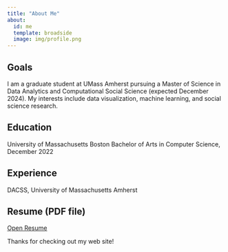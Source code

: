 ```yaml
---
title: "About Me"
about:
  id: me
  template: broadside
  image: img/profile.png
---
```


:::{#me}

## Goals

I am a graduate student at UMass Amherst pursuing a Master of Science in Data Analytics and Computational Social Science (expected December 2024). My interests include data visualization, machine learning, and social science research.

## Education

University of Massachusetts Boston
Bachelor of Arts in Computer Science, December 2022

## Experience

DACSS, University of Massachusetts Amherst

## Resume (PDF file)

<a href="files/resume.pdf" target="_blank">Open Resume</a>

:::

Thanks for checking out my web site!
